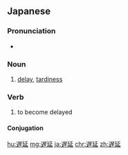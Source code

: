 ==Japanese==
{{ja-kanjitab|ち|えん|yomi=o}}

===Pronunciation===
* {{ja-pron|ちえん|yomi=o}}

===Noun===
{{ja-noun|ちえん|kyu=遲延}}

# [[delay]], [[tardiness]]

===Verb===
{{ja-verb-suru|ちえん|kyu=遲延|tr=intrans}}

# to become delayed
#: {{ja-usex|運行状況に応じて遅延証明書を掲載。|うんこう じょうきょう に おうじて ちえん しょうめいしょ を けいさい。|Our publication of a certificate of lateness as per operating conditions.}}

====Conjugation====
{{ja-suru|ちえん}}

[[hu:遅延]]
[[mg:遅延]]
[[ja:遅延]]
[[chr:遅延]]
[[zh:遅延]]